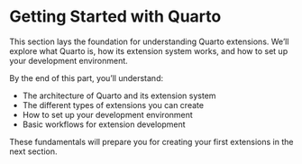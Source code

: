 # Getting Started with Quarto {.unnumbered}

This section lays the foundation for understanding Quarto extensions. We'll explore what Quarto is, how its extension system works, and how to set up your development environment.

By the end of this part, you'll understand:

-   The architecture of Quarto and its extension system
-   The different types of extensions you can create
-   How to set up your development environment
-   Basic workflows for extension development

These fundamentals will prepare you for creating your first extensions in the next section.